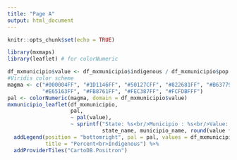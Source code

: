 ```yaml
---
title: "Page A"
output: html_document
---
```


```r
knitr::opts_chunk$set(echo = TRUE)
```

```r
library(mxmaps)
library(leaflet) # for colorNumeric

df_mxmunicipio$value <- df_mxmunicipio$indigenous / df_mxmunicipio$pop
#Viridis color scheme
magma <- c("#000004FF", "#1D1146FF", "#50127CFF", "#822681FF", "#B63779FF", 
           "#E65163FF", "#FB8761FF", "#FEC387FF", "#FCFDBFFF")
pal <- colorNumeric(magma, domain = df_mxmunicipio$value)
mxmunicipio_leaflet(df_mxmunicipio,
                    pal,
                    ~ pal(value),
                    ~ sprintf("State: %s<br/>Municipio : %s<br/>Value: %s%%",
                              state_name, municipio_name, round(value * 100, 1))) %>%
  addLegend(position = "bottomright", pal = pal, values = df_mxmunicipio$value,
            title = "Percent<br>Indigenous") %>%
  addProviderTiles("CartoDB.Positron")
```